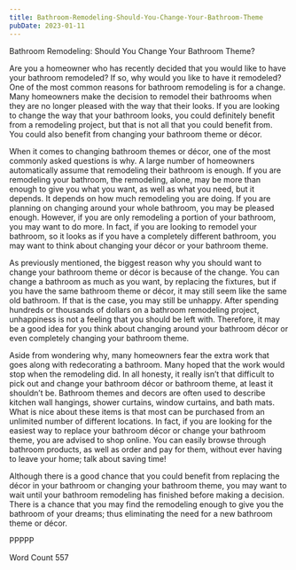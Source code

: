 ```yaml
---
title: Bathroom-Remodeling-Should-You-Change-Your-Bathroom-Theme
pubDate: 2023-01-11
---
```


Bathroom Remodeling:  Should You Change Your Bathroom Theme?

Are you a homeowner who has recently decided that you would like to have your bathroom remodeled?  If so, why would you like to have it remodeled? One of the most common reasons for bathroom remodeling is for a change.  Many homeowners make the decision to remodel their bathrooms when they are no longer pleased with the way that their looks.  If you are looking to change the way that your bathroom looks, you could definitely benefit from a remodeling project, but that is not all that you could benefit from. You could also benefit from changing your bathroom theme or décor.

When it comes to changing bathroom themes or décor, one of the most commonly asked questions is why.  A large number of homeowners automatically assume that remodeling their bathroom is enough.  If you are remodeling your bathroom, the remodeling, alone, may be more than enough to give you what you want, as well as what you need, but it depends.  It depends on how much remodeling you are doing.  If you are planning on changing around your whole bathroom, you may be pleased enough. However, if you are only remodeling a portion of your bathroom, you may want to do more.  In fact, if you are looking to remodel your bathroom, so it looks as if you have a completely different bathroom, you may want to think about changing your décor or your bathroom theme.

As previously mentioned, the biggest reason why you should want to change your bathroom theme or décor is because of the change. You can change a bathroom as much as you want, by replacing the fixtures, but if you have the same bathroom theme or décor, it may still seem like the same old bathroom. If that is the case, you may still be unhappy. After spending hundreds or thousands of dollars on a bathroom remodeling project, unhappiness is not a feeling that you should be left with.  Therefore, it may be a good idea for you think about changing around your bathroom décor or even completely changing your bathroom theme.

Aside from wondering why, many homeowners fear the extra work that goes along with redecorating a bathroom.  Many hoped that the work would stop when the remodeling did.  In all honesty, it really isn’t that difficult to pick out and change your bathroom décor or bathroom theme, at least it shouldn’t be.  Bathroom themes and decors are often used to describe kitchen wall hangings, shower curtains, window curtains, and bath mats.  What is nice about these items is that most can be purchased from an unlimited number of different locations. In fact, if you are looking for the easiest way to replace your bathroom décor or change your bathroom theme, you are advised to shop online. You can easily browse through bathroom products, as well as order and pay for them, without ever having to leave your home; talk about saving time!

Although there is a good chance that you could benefit from replacing the décor in your bathroom or changing your bathroom theme, you may want to wait until your bathroom remodeling has finished before making a decision. There is a chance that you may find the remodeling enough to give you the bathroom of your dreams; thus eliminating the need for a new bathroom theme or décor.

PPPPP

Word Count 557